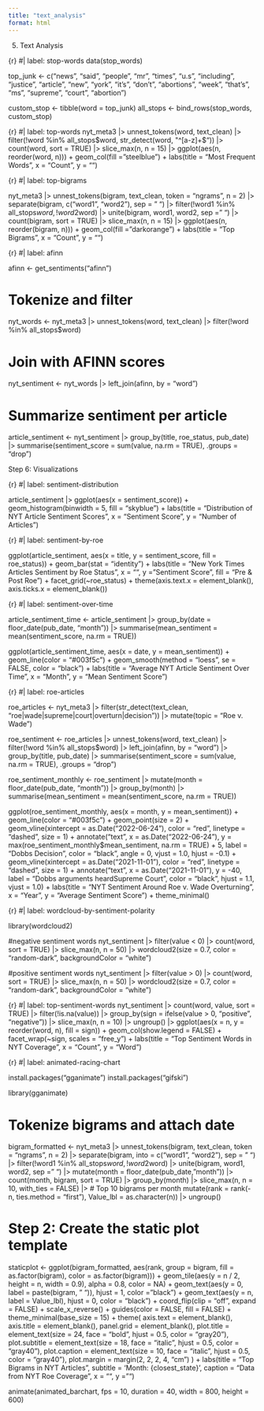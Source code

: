 ```yaml
---
title: "text_analysis"
format: html
---
```



5. Text Analysis

{r}
#| label: stop-words
data(stop_words)

top_junk <- c("news", "said", "people", "mr", "times", "u.s", "including", 
              "justice", "article", "new", "york", "it’s", "don’t", 
              "abortions", "week", "that's", "ms", "supreme", "court", "abortion")

custom_stop <- tibble(word = top_junk)
all_stops <- bind_rows(stop_words, custom_stop)

{r}
#| label: top-words
nyt_meta3 |> 
  unnest_tokens(word, text_clean) |>
  filter(!word %in% all_stops$word, str_detect(word, "^[a-z]+$")) |>
  count(word, sort = TRUE) |>
  slice_max(n, n = 15) |>
  ggplot(aes(n, reorder(word, n))) +
  geom_col(fill = "steelblue") +
  labs(title = "Most Frequent Words", x = "Count", y = "")


{r}
#| label: top-bigrams

nyt_meta3 |> 
  unnest_tokens(bigram, text_clean, token = "ngrams", n = 2) |>
  separate(bigram, c("word1", "word2"), sep = " ") |>
  filter(!word1 %in% all_stops$word, !word2 %in% all_stops$word) |>
  unite(bigram, word1, word2, sep = " ") |>
  count(bigram, sort = TRUE) |>
  slice_max(n, n = 15) |>
  ggplot(aes(n, reorder(bigram, n))) +
  geom_col(fill = "darkorange") +
  labs(title = "Top Bigrams", x = "Count", y = "")


{r}
#| label: afinn

afinn <- get_sentiments("afinn")

# Tokenize and filter
nyt_words <- nyt_meta3 |> 
  unnest_tokens(word, text_clean) |>
  filter(!word %in% all_stops$word)

# Join with AFINN scores
nyt_sentiment <- nyt_words |> 
  left_join(afinn, by = "word")

# Summarize sentiment per article
article_sentiment <- nyt_sentiment |> 
  group_by(title, roe_status, pub_date) |> 
  summarise(sentiment_score = sum(value, na.rm = TRUE), .groups = "drop")


Step 6: Visualizations

{r}
#| label: sentiment-distribution

article_sentiment |> 
  ggplot(aes(x = sentiment_score)) +
  geom_histogram(binwidth = 5, fill = "skyblue") +
  labs(title = "Distribution of NYT Article Sentiment Scores", 
       x = "Sentiment Score", y = "Number of Articles")


{r}
#| label: sentiment-by-roe

ggplot(article_sentiment, aes(x = title, y = sentiment_score, fill = roe_status)) +
  geom_bar(stat = "identity") +
  labs(title = "New York Times Articles Sentiment by Roe Status", 
       x = "", y = "Sentiment Score", fill = "Pre & Post Roe") +
  facet_grid(~roe_status) +
  theme(axis.text.x = element_blank(), axis.ticks.x = element_blank())


{r}
#| label: sentiment-over-time

article_sentiment_time <- article_sentiment |>
  group_by(date = floor_date(pub_date, "month")) |>
  summarise(mean_sentiment = mean(sentiment_score, na.rm = TRUE))

ggplot(article_sentiment_time, aes(x = date, y = mean_sentiment)) +
  geom_line(color = "#003f5c") +
  geom_smooth(method = "loess", se = FALSE, color = "black") +
  labs(title = "Average NYT Article Sentiment Over Time", x = "Month", y = "Mean Sentiment Score")


{r}
#| label: roe-articles

roe_articles <- nyt_meta3 |> 
  filter(str_detect(text_clean, "roe|wade|supreme|court|overturn|decision")) |>
  mutate(topic = "Roe v. Wade")

roe_sentiment <- roe_articles |> 
  unnest_tokens(word, text_clean) |> 
  filter(!word %in% all_stops$word) |> 
  left_join(afinn, by = "word") |> 
  group_by(title, pub_date) |> 
  summarise(sentiment_score = sum(value, na.rm = TRUE), .groups = "drop")

roe_sentiment_monthly <- roe_sentiment |> 
  mutate(month = floor_date(pub_date, "month")) |> 
  group_by(month) |> 
  summarise(mean_sentiment = mean(sentiment_score, na.rm = TRUE))

ggplot(roe_sentiment_monthly, aes(x = month, y = mean_sentiment)) +
  geom_line(color = "#003f5c") +
  geom_point(size = 2) +
    geom_vline(xintercept = as.Date("2022-06-24"), 
             color = "red", linetype = "dashed", size = 1) +
    annotate("text", x = as.Date("2022-06-24"), 
           y = max(roe_sentiment_monthly$mean_sentiment, na.rm = TRUE) + 5,
           label = "Dobbs Decision", color = "black", angle = 0, vjust = 1.0, hjust = -0.1) +
   geom_vline(xintercept = as.Date("2021-11-01"), 
             color = "red", linetype = "dashed", size = 1) +
  annotate("text", x = as.Date("2021-11-01"), y = -40, label = "Dobbs arguments heard\nby Supreme Court",
         color = "black", hjust = 1.1,  vjust = 1.0) +
  labs(title = "NYT Sentiment Around Roe v. Wade Overturning", 
       x = "Year", y = "Average Sentiment Score") +
  theme_minimal()



{r}
#| label: wordcloud-by-sentiment-polarity

library(wordcloud2)

#negative sentiment words
nyt_sentiment |> 
  filter(value < 0) |>
  count(word, sort = TRUE) |>
  slice_max(n, n = 50) |>
wordcloud2(size = 0.7, color = "random-dark", backgroundColor = "white")

#positive sentiment words 
nyt_sentiment |> 
  filter(value > 0) |>
  count(word, sort = TRUE) |>
  slice_max(n, n = 50) |>
wordcloud2(size = 0.7, color = "random-dark", backgroundColor = "white")


{r}
#| label: top-sentiment-words
nyt_sentiment |>
  count(word, value, sort = TRUE) |>
  filter(!is.na(value)) |>
  group_by(sign = ifelse(value > 0, "positive", "negative")) |>
  slice_max(n, n = 10) |>
  ungroup() |>
  ggplot(aes(x = n, y = reorder(word, n), fill = sign)) +
  geom_col(show.legend = FALSE) +
  facet_wrap(~sign, scales = "free_y") +
  labs(title = "Top Sentiment Words in NYT Coverage", x = "Count", y = "Word")


{r}
#| label: animated-racing-chart

install.packages("gganimate")
install.packages("gifski") 

library(gganimate)

# Tokenize bigrams and attach date
bigram_formatted <- nyt_meta3 |>
  unnest_tokens(bigram, text_clean, token = "ngrams", n = 2) |>
  separate(bigram, into = c("word1", "word2"), sep = " ") |>
  filter(!word1 %in% all_stops$word,
         !word2 %in% all_stops$word) |>
  unite(bigram, word1, word2, sep = " ") |>
  mutate(month = floor_date(pub_date, "month")) |>
  count(month, bigram, sort = TRUE) |>
  group_by(month) |>
  slice_max(n, n = 10, with_ties = FALSE) |>  # Top 10 bigrams per month
  mutate(rank = rank(-n, ties.method = "first"),
         Value_lbl = as.character(n)) |>
  ungroup()


# Step 2: Create the static plot template
staticplot <- ggplot(bigram_formatted,
                     aes(rank, group = bigram,
                         fill = as.factor(bigram), color = as.factor(bigram))) +
  geom_tile(aes(y = n / 2, height = n, width = 0.9), alpha = 0.8, color = NA) +
  geom_text(aes(y = 0, label = paste(bigram, " ")), hjust = 1, color = "black") +
  geom_text(aes(y = n, label = Value_lbl), hjust = 0, color = "black") +
  coord_flip(clip = "off", expand = FALSE) +
  scale_x_reverse() +
  guides(color = FALSE, fill = FALSE) +
  theme_minimal(base_size = 15) +
  theme(
    axis.text = element_blank(),
    axis.title = element_blank(),
    panel.grid = element_blank(),
    plot.title = element_text(size = 24, face = "bold", hjust = 0.5, color = "gray20"),
    plot.subtitle = element_text(size = 18, face = "italic", hjust = 0.5, color = "gray40"),
    plot.caption = element_text(size = 10, face = "italic", hjust = 0.5, color = "gray40"),
    plot.margin = margin(2, 2, 2, 4, "cm")
  ) +
  labs(title = "Top Bigrams in NYT Articles",
       subtitle = 'Month: {closest_state}',
       caption = "Data from NYT Roe Coverage",
       x = "", y = "")


animate(animated_barchart, fps = 10, duration = 40, width = 800, height = 600)


